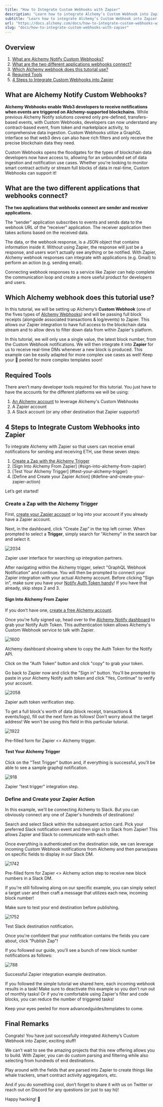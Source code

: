 ```yaml
---
title: "How to Integrate Custom Webhooks with Zapier"
description: "Learn how to integrate Alchemy’s Custom Webhook into Zapier to get notified whenever a new block is produced!"
subtitle: "Learn how to integrate Alchemy’s Custom Webhook into Zapier to get notified whenever a new block is produced!"
url: "https://docs.alchemy.com/docs/how-to-integrate-custom-webhooks-with-zapier"
slug: "docs/how-to-integrate-custom-webhooks-with-zapier"
---
```


## Overview

1. [What are Alchemy Notify Custom Webhooks?](#what-are-alchemy-notify-custom-webhooks)
2. [What are the two different applications webhooks connect?](#what-are-the-two-different-applications-webhooks-connect)
3. [Which Alchemy webhook does this tutorial use?](#which-alchemy-webhook-does-this-tutorial-use)
4. [Required Tools](#required-tools)
5. [4 Steps to Integrate Custom Webhooks into Zapier](#4-steps-to-integrate-custom-webhooks-into-zapier)

## What are Alchemy Notify Custom Webhooks?

**Alchemy Webhooks enable Web3 developers to receive notifications when events are triggered on Alchemy-supported blockchains.** While previous Alchemy Notify solutions covered only pre-defined, transfers-based events, with Custom Webhooks, developers can now understand any contract-based event, from token and marketplace activity, to comprehensive data ingestion. Custom Webhooks utilize a GraphQL interface so that web3 devs can also have rich filters and only receive the precise blockchain data they need.

Custom Webhooks opens the floodgates for the types of blockchain data developers now have access to, allowing for an unbounded set of data ingestion and notification use cases. Whether you're looking to monitor smart contract activity or stream full blocks of data in real-time, Custom Webhooks can support it!

## What are the two different applications that webhooks connect?

**The two applications that webhooks connect are sender and receiver applications.**

The “sender” application subscribes to events and sends data to the webhook URL of the “receiver” application. The receiver application then takes actions based on the received data.

The data, or the webhook response, is a JSON object that contains information inside it. Without using Zapier, the response will just be a response, and users won't actually see anything or be notified. With Zapier, Alchemy webhook responses can integrate with applications (e.g. Gmail) to perform an action (e.g. sending email).

Connecting webhook responses to a service like Zapier can help complete the communication loop and create a more useful product for developers and users.

## Which Alchemy webhook does this tutorial use?

In this tutorial, we will be setting up Alchemy’s **Custom Webhook** (one of the fives types of [Alchemy Webhooks](https://docs.alchemy.com/alchemy/enhanced-apis/notify-api/using-notify)) and will be passing full block receipts (alongside associated transactions & log/events) to Zapier. This allows our Zapier integration to have full access to the blockchain data stream and to allow devs to filter down data from within Zapier's platform.

In this tutorial, we will only use a single value, the latest block number, from the Custom Webhook notifications. We will then integrate it into **Zapier** for us to receive real-time DMs whenever a new block is produced. This example can be easily adapted for more complex use cases as well! Keep your 👀 peeled for more complex templates soon!

## Required Tools

There aren’t many developer tools required for this tutorial. You just have to have the accounts for the different platforms we will be using:

1. [An Alchemy account](https://dashboard.alchemyapi.io/signup/?a=c3e69d5930) to leverage Alchemy's Custom Webhooks
2. A Zapier account
3. A Slack account (or any other destination that Zapier supports!)

## 4 Steps to Integrate Custom Webhooks into Zapier

To integrate Alchemy with Zapier so that users can receive email notifications for sending and receiving ETH, use these seven steps:

1. [Create a Zap with the Alchemy Trigger](#create-a-zap-with-the-alchemy-trigger)
2. \[Sign Into Alchemy From Zapier] (#sign-into-alchemy-from-zapier)
3. \[Test Your Alchemy Trigger] (#test-your-alchemy-trigger)
4. \[Define and Create your Zapier Action] (#define-and-create-your-zapier-action)

Let’s get started!

### Create a Zap with the Alchemy Trigger

First, [create your Zapier account](https://zapier.com/https://zapier.com/sign-up) or log into your account if you already have a Zapier account.

Next, in the dashboard, click “Create Zap” in the top left corner. When prompted to select a **Trigger**, simply search for "Alchemy" in the search bar and select it.

![2034](2b9057f-Screenshot_2023-03-08_at_11.10.34_AM.png "Screenshot 2023-03-08 at 11.10.34 AM.png")

Zapier user interface for searching up integration partners.

After navigating within the Alchemy trigger, select "GraphQL Webhook Notification" and continue. You will then be prompted to connect your Zapier integration with your actual Alchemy account. Before clicking "Sign in", make sure you have your [Notify Auth Token handy](/reference/notify-api-faq#where-do-i-find-my-alchemy-auth-token)! If you have that already, skip steps 2 and 3.

#### Sign Into Alchemy From Zapier

If you don’t have one, [create a free Alchemy account](https://dashboard.alchemyapi.io/signup/?a=c3e69d5930).

Once you're fully signed up, head over to the [Alchemy Notify dashboard](https://dashboard.alchemy.com/notify) to grab your Notify Auth Token. This authentication token allows Alchemy's Custom Webhook service to talk with Zapier.

![1600](394f024-bff3cc7-notify_page_screenshot.png "bff3cc7-notify_page_screenshot.png")

Alchemy dashboard showing where to copy the Auth Token for the Notify API.

Click on the "Auth Token" button and click "copy" to grab your token.

Go back to Zapier now and click the "Sign in" button. You'll be prompted to paste in your Alchemy Notify auth token and click "Yes, Continue" to verify your account.

![2058](185177c-Screenshot_2023-03-08_at_11.33.28_AM.png "Screenshot 2023-03-08 at 11.33.28 AM.png")

Zapier auth token verification step.

To get a full block's worth of data (block receipt, transactions & events/logs), fill out the next form as follows! Don't worry about the target address! We won't be using this field in this particular tutorial.

![1922](9875979-Screenshot_2023-03-08_at_11.36.05_AM.png "Screenshot 2023-03-08 at 11.36.05 AM.png")

Pre-filled form for Zapier \<> Alchemy trigger.

#### Test Your Alchemy Trigger

Click on the "Test Trigger" button and, if everything is successful, you'll be able to see a sample graphql notification.

![918](56744a6-Screenshot_2023-03-08_at_11.51.20_AM.png "Screenshot 2023-03-08 at 11.51.20 AM.png")

Zapier "test trigger" integration step.

### Define and Create your Zapier Action

In this example, we'll be connecting Alchemy to Slack. But you can obviously connect any one of Zapier's hundreds of destinations!

Search and select Slack within the subsequent action card. Pick your preferred Slack notification event and then sign in to Slack from Zapier! This allows Zapier and Slack to communicate with each other.

Once everything is authenticated on the destination side, we can leverage incoming Custom Webhook notifications from Alchemy and then parse/pass on specific fields to display in our Slack DM.

![1742](1b173cc-Screenshot_2023-03-08_at_12.07.34_PM.png "Screenshot 2023-03-08 at 12.07.34 PM.png")

Pre-filled form for Zapier \<> Alchemy action step to receive new block numbers in a Slack DM.

If you're still following along on our specific example, you can simply select a target user and then craft a message that utilizes each new, incoming block number!

Make sure to test your end destination before publishing.

![1752](9f48a8f-Screenshot_2023-03-08_at_12.10.57_PM.png "Screenshot 2023-03-08 at 12.10.57 PM.png")

Test Slack destination notification.

Once you're confident that your notification contains the fields you care about, click "Publish Zap"!

If you followed our guide, you'll see a bunch of new block number notifications as follows:

![788](56f8d1c-Screenshot_2023-03-08_at_12.14.20_PM.png "Screenshot 2023-03-08 at 12.14.20 PM.png")

Successful Zapier integration example destination.

<Warning>
  If you followed the simple tutorial we shared here, each incoming webhook results in a task! Make sure to deactivate this example so you don't run out of monthly tasks! Or if you're comfortable using Zapier's filter and code blocks, you can reduce the number of triggered tasks!

  Keep your eyes peeled for more advancedguides/templates to come.
</Warning>

## Final Remarks

Congrats! You have just successfully integrated Alchemy’s Custom Webhook into Zapier, exciting stuff!

We can’t wait to see the amazing projects that this new offering allows you to build. With Zapier, you can do custom parsing and filtering while also selecting from hundreds of end destinations.

Play around with the fields that are parsed into Zapier to create things like whale trackers, smart contract activity aggregators, etc.

And if you do something cool, don’t forget to share it with us on Twitter or reach out on Discord for any questions (or just to say hi)!

Happy hacking! 🎉
